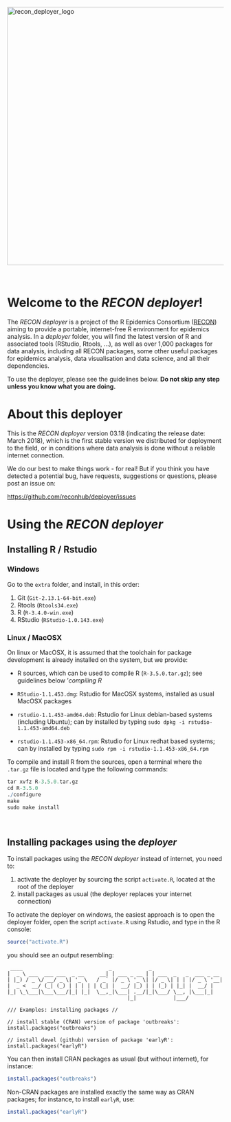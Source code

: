 
<div>
<img src=img/logo_deployer.png alt="recon_deployer_logo" width=600px>
</div>

<br>


# Welcome to the *RECON deployer*!

The *RECON deployer* is a project of the R Epidemics Consortium
([RECON](http://www.repidemicsconsortium.org)) aiming to provide a portable,
internet-free R environment for epidemics analysis. In a *deployer* folder, you
will find the latest version of R and associated tools (RStudio, Rtools, ...),
as well as over 1,000 packages for data analysis, including all RECON packages,
some other useful packages for epidemics analysis, data visualisation and data
science, and all their dependencies.

To use the deployer, please see the guidelines below. **Do not skip any step
unless you know what you are doing.**


# About this deployer

This is the *RECON deployer* version 03.18 (indicating the release date: March
2018), which is the first stable version we distributed for deployment to the
field, or in conditions where data analysis is done without a reliable internet
connection.

We do our best to make things work - for real! But if you think you have
detected a potential bug, have requests, suggestions or questions, please post
an issue on:

[https://github.com/reconhub/deployer/issues](https://github.com/reconhub/deployer/issues)


# Using the *RECON deployer*

## Installing R / Rstudio

### Windows

Go to the `extra` folder, and install, in this order:

1. Git (`Git-2.13.1-64-bit.exe`)
2. Rtools (`Rtools34.exe`)
3. R (`R-3.4.0-win.exe`)
4. RStudio (`RStudio-1.0.143.exe`)


### Linux / MacOSX

On linux or MacOSX, it is assumed that the toolchain for package development is
already installed on the system, but we provide:

- R sources, which can be used to compile R (`R-3.5.0.tar.gz`); see guidelines
  below '*compiling R*
  
- `RStudio-1.1.453.dmg`: Rstudio for MacOSX systems, installed as usual MacOSX
  packages

- `rstudio-1.1.453-amd64.deb`: Rstudio for Linux debian-based systems (including
  Ubuntu); can by installed by typing `sudo dpkg -i rstudio-1.1.453-amd64.deb`

- `rstudio-1.1.453-x86_64.rpm`: Rstudio for Linux redhat based systems; can by
  installed by typing `sudo rpm -i rstudio-1.1.453-x86_64.rpm`

To compile and install R from the sources, open a terminal where the `.tar.gz`
file is located and type the following commands:

```r
tar xvfz R-3.5.0.tar.gz
cd R-3.5.0
./configure
make 
sudo make install
```



<br>

## Installing packages using the *deployer*

To install packages using the *RECON deployer* instead of internet, you need
to:

1. activate the deployer by sourcing the script `activate.R`, located at the
   root of the deployer
2. install packages as usual (the deployer replaces your internet connection)


To activate the deployer on windows, the easiest approach is to open the
deployer folder, open the script `activate.R` using Rstudio, and type in the R
console:
```r
source("activate.R")
```

you should see an output resembling:
```
 ____                            _            _ 
|  _ \ ___  ___ ___  _ __     __| | ___ _ __ | | ___  _   _  ___ _ __ 
| |_) / _ \/ __/ _ \| '_ \   / _` |/ _ \ '_ \| |/ _ \| | | |/ _ \ '__|
|  _ <  __/ (_| (_) | | | | | (_| |  __/ |_) | | (_) | |_| |  __/ |
|_| \_\___|\___\___/|_| |_|  \__,_|\___| .__/|_|\___/ \__, |\___|_|
                                       |_|            |___/

/// Examples: installing packages //

// install stable (CRAN) version of package 'outbreaks':
install.packages("outbreaks")

// install devel (github) version of package 'earlyR':
install.packages("earlyR")

```

You can then install CRAN packages as usual (but without internet), for
instance:

```r
install.packages("outbreaks")
```

Non-CRAN packages are installed exactly the same way as CRAN packages; for
instance, to install `earlyR`, use:

```r
install.packages("earlyR")
```

<br>
<br>
